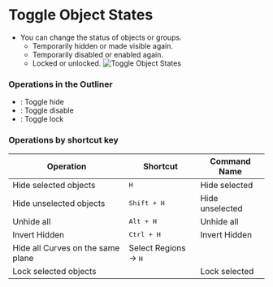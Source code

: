 
# Toggle Object States

- You can change the status of objects or groups.
    - Temporarily hidden or made visible again.
    - Temporarily disabled or enabled again.
    - Locked or unlocked.
![Toggle Object States](/img/toggle-object-states.png)

### Operations in the Outliner

- <ButtonIcon type="button-outliner-hide" double="true" />: Toggle hide
- <ButtonIcon type="button-outliner-disable" double="true" /> : Toggle disable
- <ButtonIcon type="button-outliner-disable-selection" double="true"  /> : Toggle lock

### Operations by shortcut key

| Operation                         | Shortcut                      | Command Name    |
| --------------------------------- | ----------------------------- | --------------- |
| Hide selected objects             | <kbd>H</kbd>                  | Hide selected   |
| Hide unselected objects           | <kbd>Shift + H</kbd>          | Hide unselected |
| Unhide all                        | <kbd>Alt + H</kbd>            | Unhide all      |
| Invert Hidden                     | <kbd>Ctrl + H</kbd>           | Invert Hidden   |
| Hide all Curves on the same plane | Select Regions -> <kbd>H</kbd> |                 |
| Lock selected objects             |                               | Lock selected   |



